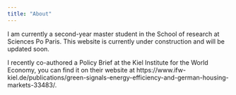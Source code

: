 ```yaml
---
title: "About"
---
```


I am currently a second-year master student in the School of research at Sciences Po Paris. 
This website is currently under construction and will be updated soon.

I recently co-authored a Policy Brief at the Kiel Institute for the World Economy, 
you can find it on their website at https://www.ifw-kiel.de/publications/green-signals-energy-efficiency-and-german-housing-markets-33483/.
